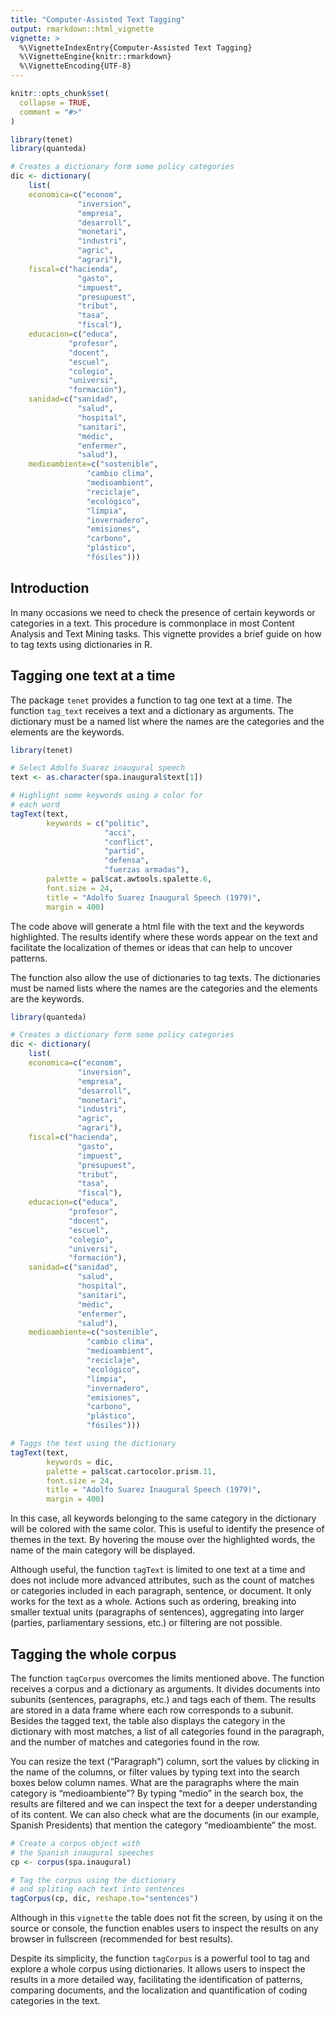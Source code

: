 ```yaml
---
title: "Computer-Assisted Text Tagging"
output: rmarkdown::html_vignette
vignette: >
  %\VignetteIndexEntry{Computer-Assisted Text Tagging}
  %\VignetteEngine{knitr::rmarkdown}
  %\VignetteEncoding{UTF-8}
---
```


```r
knitr::opts_chunk$set(
  collapse = TRUE,
  comment = "#>"
)

library(tenet)
library(quanteda)

# Creates a dictionary form some policy categories
dic <- dictionary(
    list(
    economica=c("econom",
               "inversion",
               "empresa",
               "desarroll",
               "monetari",
               "industri",
               "agric",
               "agrari"),
    fiscal=c("hacienda",
               "gasto",
               "impuest",
               "presupuest",
               "tribut",
               "tasa",
               "fiscal"),
    educacion=c("educa",
             "profesor",
             "docent",
             "escuel",
             "colegio",
             "universi",
             "formación"),
    sanidad=c("sanidad",
               "salud",
               "hospital",
               "sanitari",
               "médic",
               "enfermer",
               "salud"),
    medioambiente=c("sostenible",
                 "cambio clima",
                 "medioambient",
                 "reciclaje",
                 "ecológico",
                 "límpia",
                 "invernadero",
                 "emisiones",
                 "carbono",
                 "plástico",
                 "fósiles")))


```

## Introduction

In many occasions we need to check the presence of certain keywords or categories in a text. This procedure is commonplace in most Content Analysis and Text Mining tasks. This vignette provides a brief guide on how to tag texts using dictionaries in R. 


## Tagging one text at a time

The package `tenet` provides a function to tag one text at a time. The function `tag_text` receives a text and a dictionary as arguments. The dictionary must be a named list where the names are the categories and the elements are the keywords. 

```r

library(tenet)

# Select Adolfo Suarez inaugural speech
text <- as.character(spa.inaugural$text[1])

# Highlight some keywords using a color for 
# each word
tagText(text, 
        keywords = c("politic", 
                     "acci", 
                     "conflict", 
                     "partid", 
                     "defensa",
                     "fuerzas armadas"), 
        palette = pal$cat.awtools.spalette.6,
        font.size = 24, 
        title = "Adolfo Suarez Inaugural Speech (1979)",
        margin = 400)

```

The code above will generate a html file with the text and the keywords highlighted. The results identify where these words appear on the text and facilitate the localization of themes or ideas that can help to uncover patterns.

The function also allow the use of dictionaries to tag texts. The dictionaries must be named lists where the names are the categories and the elements are the keywords. 

```r

library(quanteda)

# Creates a dictionary form some policy categories
dic <- dictionary(
    list(
    economica=c("econom",
               "inversion",
               "empresa",
               "desarroll",
               "monetari",
               "industri",
               "agric",
               "agrari"),
    fiscal=c("hacienda",
               "gasto",
               "impuest",
               "presupuest",
               "tribut",
               "tasa",
               "fiscal"),
    educacion=c("educa",
             "profesor",
             "docent",
             "escuel",
             "colegio",
             "universi",
             "formación"),
    sanidad=c("sanidad",
               "salud",
               "hospital",
               "sanitari",
               "médic",
               "enfermer",
               "salud"),
    medioambiente=c("sostenible",
                 "cambio clima",
                 "medioambient",
                 "reciclaje",
                 "ecológico",
                 "límpia",
                 "invernadero",
                 "emisiones",
                 "carbono",
                 "plástico",
                 "fósiles")))

# Taggs the text using the dictionary
tagText(text, 
        keywords = dic, 
        palette = pal$cat.cartocolor.prism.11,
        font.size = 24, 
        title = "Adolfo Suarez Inaugural Speech (1979)",
        margin = 400)

```

In this case, all keywords belonging to the same category in the dictionary will be colored with the same color. This is useful to identify the presence of themes in the text. By hovering the mouse over the highlighted words, the name of the main category will be displayed.

Although useful, the function `tagText` is limited to one text at a time and does not include more advanced attributes, such as the count of matches or categories included in each paragraph, sentence, or document. It only works for the text as a whole. Actions such as ordering, breaking into smaller textual units (paragraphs of sentences), aggregating into larger (parties, parliamentary sessions, etc.) or filtering are not possible. 


## Tagging the whole corpus

The function `tagCorpus` overcomes the limits mentioned above. The function receives a corpus and a dictionary as arguments. It divides documents into subunits (sentences, paragraphs, etc.) and tags each of them. The results are stored in a data frame where each row corresponds to a subunit. Besides the tagged text, the table also displays the category in the dictionary with most matches, a list of all categories found in the paragraph, and the number of matches and categories found in the row. 

You can resize the text ("Paragraph") column, sort the values by clicking in the name of the columns, or filter values by typing text into the search boxes below column names. What are the paragraphs where the main category is "medioambiente"? By typing "medio" in the search box, the results are filtered and we can inspect the text for a deeper understanding of its content. We can also check what are the documents (in our example, Spanish Presidents) that mention the category "medioambiente" the most.

```r

# Create a corpus object with
# the Spanish inaugural speeches
cp <- corpus(spa.inaugural)

# Tag the corpus using the dictionary
# and spliting each text into sentences
tagCorpus(cp, dic, reshape.to="sentences")

```


Although in this `vignette` the table does not fit the screen, by using it on the source or console, the function enables users to inspect the results on any browser in fullscreen (recommended for best results).

Despite its simplicity, the function `tagCorpus` is a powerful tool to tag and explore a whole corpus using dictionaries. It allows users to inspect the results in a more detailed way, facilitating the identification of patterns, comparing documents, and the localization and quantification of coding categories in the text.
